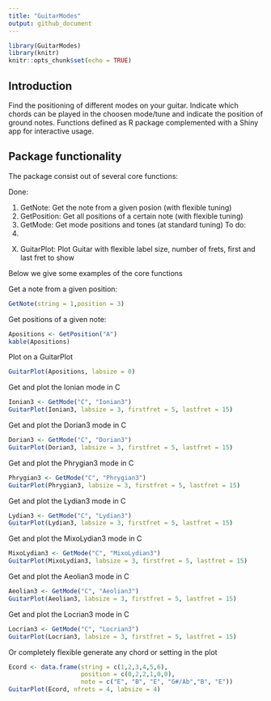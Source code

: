 ```yaml
---
title: "GuitarModes"
output: github_document
---
```


```r
library(GuitarModes)
library(knitr)
knitr::opts_chunk$set(echo = TRUE)
```

## Introduction

Find the positioning of different modes on your guitar. Indicate which chords can be played in the choosen mode/tune and indicate the position of ground notes. Functions defined as R package complemented with a Shiny app for interactive usage. 


## Package functionality

The package consist out of several core functions:

Done:

1) GetNote: Get the note from a given posion (with flexible tuning)
2) GetPosition: Get all positions of a certain note (with flexible tuning)
3) GetMode: Get mode positions and tones (at standard tuning)
To do:
4) 


X) GuitarPlot: Plot Guitar with flexible label size, number of frets, first and last fret to show

Below we give some examples of the core functions

Get a note from a given position:
```r
GetNote(string = 1,position = 3)
```

Get positions of a given note:
```r
Apositions <- GetPosition("A")
kable(Apositions)
```

Plot on a GuitarPlot
```r
GuitarPlot(Apositions, labsize = 0)
```

Get and plot the Ionian mode in C

```r
Ionian3 <- GetMode("C", "Ionian3")
GuitarPlot(Ionian3, labsize = 3, firstfret = 5, lastfret = 15)
```


Get and plot the Dorian3 mode in C

```r
Dorian3 <- GetMode("C", "Dorian3")
GuitarPlot(Dorian3, labsize = 3, firstfret = 5, lastfret = 15)
```

Get and plot the Phrygian3 mode in C

```r
Phrygian3 <- GetMode("C", "Phrygian3")
GuitarPlot(Phrygian3, labsize = 3, firstfret = 5, lastfret = 15)
```

Get and plot the Lydian3 mode in C

```r
Lydian3 <- GetMode("C", "Lydian3")
GuitarPlot(Lydian3, labsize = 3, firstfret = 5, lastfret = 15)
```

Get and plot the MixoLydian3 mode in C

```r
MixoLydian3 <- GetMode("C", "MixoLydian3")
GuitarPlot(MixoLydian3, labsize = 3, firstfret = 5, lastfret = 15)
```

Get and plot the Aeolian3 mode in C

```r
Aeolian3 <- GetMode("C", "Aeolian3")
GuitarPlot(Aeolian3, labsize = 3, firstfret = 5, lastfret = 15)
```

Get and plot the Locrian3 mode in C

```r
Locrian3 <- GetMode("C", "Locrian3")
GuitarPlot(Locrian3, labsize = 3, firstfret = 5, lastfret = 15)
```


Or completely flexible generate any chord or setting in the plot

```r
Ecord <- data.frame(string = c(1,2,3,4,5,6), 
                    position = c(0,2,2,1,0,0), 
                    note = c("E", "B", "E", "G#/Ab","B", "E"))
GuitarPlot(Ecord, nfrets = 4, labsize = 4)
```

